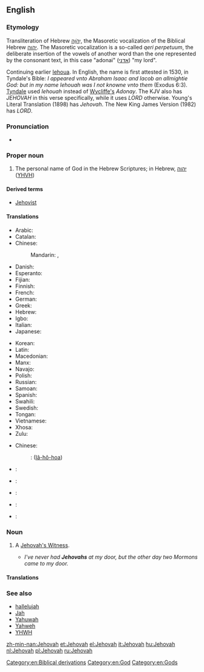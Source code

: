 ==English==

===Etymology===
Transliteration of  Hebrew  [[יְהֹוָה]], the Masoretic vocalization  of the Biblical Hebrew [[יהוה]].
The Masoretic vocalization is a so-called   ''qeri perpetuum'', the deliberate insertion of the vowels of another word than the one represented by the consonant text, in  this case "adonai" ([[אדני]]) "my lord".

Continuing earlier [[Iehova|Iehoua]]. In English, the name is first attested in 1530, in Tyndale's Bible: ''I appeared vnto Abraham Isaac and Iacob an allmightie God: but in my name Iehouah was I not knowne vnto them'' (Exodus 6:3).
[[w:William Tyndale|Tyndale]] used  ''Iehouah'' instead of [[w:John Wycliffe|Wycliffe's]] ''Adonay''. The KJV also has ''JEHOVAH'' in this verse specifically, while it uses ''LORD'' otherwise. Young's Literal Translation (1898) has ''Jehovah''. The New King James Version (1982) has ''LORD''.

===Pronunciation===
* {{IPA|/dʒəˈhoʊvə/|lang=en}}

===Proper noun===
{{en-proper noun}}

# {{context|religion|lang=en}} The personal name of God in the Hebrew Scriptures; in Hebrew, [[יהוה]] ([[YHVH]])

====Derived terms====
* [[Jehovist]]

====Translations====
{{trans-top|Transliteration of the Masoretic vocalization of the Tetragrammaton}}
* Arabic: {{t-|ar|يهوه|m|tr=yahwah, yahwa|sc=Arab}}
* Catalan: {{t-|ca|Jehovà|m}}
* Chinese:
*: Mandarin: {{t-|cmn|耶和華|sc=Hani}}, {{t-|cmn|耶和华|tr=Yēhéhuá|sc=Hani}}
* Danish: {{t-|da|Jehova}}
* Esperanto: {{t-|eo|Jehovo}}
* Fijian: {{t-|fj|Jiova}}
* Finnish: {{t-|fi|Jehova}}
* French: {{t+|fr|Jéhovah}}
* German: {{t+|de|Jehova}}
* Greek: {{t+|el|Ιεχωβά|m|tr=Iechová}}
* Hebrew: {{t+|he|יהוה|m|tr=yahwe|sc=Hebr}}
* Igbo: {{tø|ig|Jehova}}
* Italian: {{t+|it|Geova}}
* Japanese: {{t-|ja|エホバ|tr=Ehoba|sc=Jpan}}
{{trans-mid}}
* Korean: {{t+|ko|여호와|tr=Yeohowa|sc=Kore}}
* Latin: {{t-|la|Iehova}}
* Macedonian: {{t-|mk|Јехова|m|tr=Jehóva}}
* Manx: {{t|gv|Yahvey|m}}
* Navajo: {{tø|nv|Jiihóvah}}
* Polish: {{t-|pl|Jehowa|m}}
* Russian: {{t-|ru|Иегова|m|tr=Ijegóva}}
* Samoan: {{t-|sm|Ieova}}
* Spanish: {{t+|es|Jehová|m}}
* Swahili: {{t-|sw|Yehova}}
* Swedish: {{t-|sv|Jehova}}
* Tongan: {{t-|to|Jihova}}
* Vietnamese: {{t+|vi|Giê-hô-va}}
* Xhosa: {{t-|xh|uYehova}}
* Zulu: {{t-|zu|uJehova}}
{{trans-bottom}}

{{trans-see|Yahweh}}

{{checktrans-top}}
* Chinese:
*: {{ttbc|nan}}: {{zh-ts|耶和華|耶和华}} ([[Iâ-hô-hoa]])
* {{ttbc|fr}}: {{t+|fr|Jéhovah}}
* {{ttbc|he}}: {{t+|he|יהוה}}
{{trans-mid}}
* {{ttbc|la}}: {{t-|la|Iehova}}
* {{ttbc|sk}}: {{t-|sk|Jehova|m}}
* {{ttbc|es}}: {{t+|es|Jehová|m}}
{{trans-bottom}}

===Noun===
{{en-noun}}

# {{context|informal|lang=en}} A [[Jehovah's Witness]].
#* ''I've never had '''Jehovahs''' at my door, but the other day two Mormons came to my door.''

====Translations====
{{trans-see|Jehovah's Witness}}

===See also===
* [[hallelujah]]
* [[Jah]]
* [[Yahuwah]]
* [[Yahweh]]
* [[YHWH]]

[[Category:en:Biblical derivations]]
[[Category:en:God]]
[[Category:en:Gods]]

[[zh-min-nan:Jehovah]]
[[et:Jehovah]]
[[el:Jehovah]]
[[it:Jehovah]]
[[hu:Jehovah]]
[[nl:Jehovah]]
[[pl:Jehovah]]
[[ru:Jehovah]]